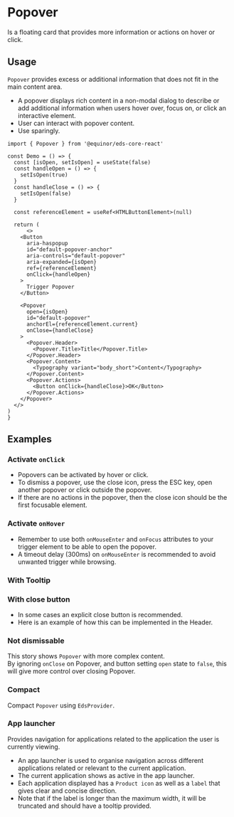 
# Popover

Is a floating card that provides more information or actions on hover or click.

<Links 
    figmaUrl="https://www.figma.com/file/0bGXR2sCwMVSDNyyzu5BXrO5/UI%E2%80%94User-Interface?node-id=17515%3A0"
    documentationUrl="https://eds.equinor.com/0b0c666ab/p/8809df-popover/b/398446"
    sourceUrl="https://github.com/equinor/design-system/blob/develop/packages/eds-core-react/src/components/Popover/Popover.tsx"
    npmUrl="https://www.npmjs.com/package/@equinor/eds-core-react"
/>

<Story id="data-display-popover--introduction"/>
<PropsTable />

## Usage

`Popover` provides excess or additional information that does not fit in the main content area. 
<ul>
    <li>A popover displays rich content in a non-modal dialog to describe or add additional
        information when users hover over, focus on, or click an interactive element.</li>
    <li>User can interact with popover content.</li>
    <li>Use sparingly.</li>
  </ul>

  ```tsx
import { Popover } from '@equinor/eds-core-react'

const Demo = () => {
    const [isOpen, setIsOpen] = useState(false)
    const handleOpen = () => {
      setIsOpen(true)
    }
    const handleClose = () => {
      setIsOpen(false)
    }

    const referenceElement = useRef<HTMLButtonElement>(null)

    return (
        <>
      <Button
        aria-haspopup
        id="default-popover-anchor"
        aria-controls="default-popover"
        aria-expanded={isOpen}
        ref={referenceElement}
        onClick={handleOpen}
      >
        Trigger Popover
      </Button>

      <Popover
        open={isOpen}
        id="default-popover"
        anchorEl={referenceElement.current}
        onClose={handleClose}
      >
        <Popover.Header>
          <Popover.Title>Title</Popover.Title>
        </Popover.Header>
        <Popover.Content>
          <Typography variant="body_short">Content</Typography>
        </Popover.Content>
        <Popover.Actions>
          <Button onClick={handleClose}>OK</Button>
        </Popover.Actions>
      </Popover>
    </>
  )
}
```

## Examples

### Activate `onClick`

<ul>
    <li>Popovers can be activated by hover or click.</li>
    <li>To dismiss a popover, use the close icon, press the ESC key, open another popover or click outside the popover.</li>
    <li>If there are no actions in the popover, then the close icon should be the first focusable element.</li>
</ul>

<Story id="data-display-popover--activate-on-click"/>

### Activate `onHover`

<ul>
    <li>Remember to use both <code>onMouseEnter</code> and <code>onFocus</code> attributes to your trigger element to be able to open the popover.</li>
    <li>A timeout delay (300ms) on <code>onMouseEnter</code> is recommended to avoid unwanted trigger while browsing.</li>
</ul>

<Story id="data-display-popover--activate-on-hover"/>

### With Tooltip

<Story id="data-display-popover--with-tooltip"/>

### With close button

<ul>
    <li>In some cases an explicit close button is recommended.</li>
    <li>Here is an example of how this can be implemented in the Header.</li>
</ul>

<Story id="data-display-popover--with-close-button"/>

### Not dismissable

This story shows `Popover` with more complex content. <br />
By ignoring `onClose` on Popover, and button setting `open` state to `false`, 
this will give more control over closing Popover.

<Story id="data-display-popover--not-dismissable"/>

### Compact

Compact `Popover` using `EdsProvider`.

<Story id="data-display-popover--compact"/>

### App launcher

Provides navigation for applications related to the application the user is currently viewing.

<ul>
  <li>An app launcher is used to organise navigation across different applications related or relevant to the current application.</li>
  <li>The current application shows as active in the app launcher.</li>
  <li>Each application displayed has a <code>Product icon</code> as well as a <code>label</code> that gives clear and concise direction.</li>
  <li>Note that if the label is longer than the maximum width, it will be truncated and should have a tooltip provided.</li>
</ul>

<Story id="data-display-popover--app-launcher"/>